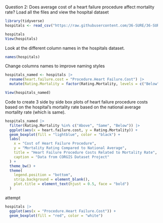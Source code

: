 Question 2: Does average cost of a heart failure procedure affect mortality rate?
Load all the files and view the hospital dataset
<!-- REFERENCE  -->
```r
library(tidyverse)
hospitals <- read_csv("https://raw.githubusercontent.com/36-SURE/36-SURE.github.io/main/data/hospitals.csv")

hospitals
View(hospitals)

```
Look at the different column names in the hospitals dataset.
```r
names(hospitals)
```
Change columns names to improve naming styles
```r
hospitals_named <- hospitals |>
  rename(heart.failure.cost = "Procedure.Heart Failure.Cost") |>
  mutate(Rating.Mortality = factor(Rating.Mortality, levels = c("Below", "Same", "Above")))

View(hospitals_named)
```

Code to create 3 side by side box plots of heart failure procedure costs based on the hospital's mortality rate based on the national average mortality rate (which is same). 

```r
hospitals_named |>
  filter(Rating.Mortality %in% c("Above", "Same", "Below")) |>
  ggplot(aes(x = heart.failure.cost, y = Rating.Mortality)) +
  geom_boxplot(fill = "lightblue", color = "black") + 
  labs(
    x = "Cost of Heart Failure Procedure",
    y = "Mortality Rating Compared to National Average",
    title = "Heart Failure Procedure Costs Related to Mortality Rate", 
    caption = "Data from CORGIS Dataset Project"
  ) + 
  theme_bw() +
  theme(
    legend.position = "bottom",
    strip.background = element_blank(),
    plot.title = element_text(hjust = 0.5, face = "bold")
  )

```
attempt
```r
hospitals |>
  ggplot(aes(x = "Procedure.Heart Failure.Cost")) +
  geom_boxplot(fill = "red", color = "white")
```

